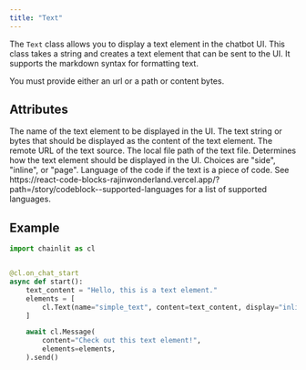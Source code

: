 ```yaml
---
title: "Text"
---
```


The `Text` class allows you to display a text element in the chatbot UI. This class takes a string and creates a text element that can be sent to the UI.
It supports the markdown syntax for formatting text.

You must provide either an url or a path or content bytes.

## Attributes

<ParamField path="name" type="str">
  The name of the text element to be displayed in the UI.
</ParamField>

<ParamField path="content" type="Union[str, bytes]" optional>
  The text string or bytes that should be displayed as the content of the text
  element.
</ParamField>

<ParamField path="url" type="str" optional>
  The remote URL of the text source.
</ParamField>

<ParamField path="path" type="str" optional>
  The local file path of the text file.
</ParamField>

<ParamField path="display" type="ElementDisplay" optional>
  Determines how the text element should be displayed in the UI. Choices are
  "side", "inline", or "page".
</ParamField>

<ParamField path="language" type="str" optional>
  Language of the code if the text is a piece of code. See
  https://react-code-blocks-rajinwonderland.vercel.app/?path=/story/codeblock--supported-languages
  for a list of supported languages.
</ParamField>

## Example

```python
import chainlit as cl


@cl.on_chat_start
async def start():
    text_content = "Hello, this is a text element."
    elements = [
        cl.Text(name="simple_text", content=text_content, display="inline")
    ]

    await cl.Message(
        content="Check out this text element!",
        elements=elements,
    ).send()
```
